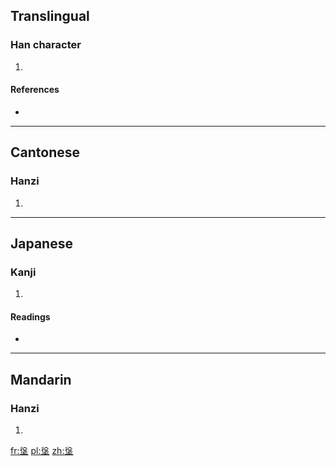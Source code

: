 ==Translingual==

===Han character===
{{Han char|rn=32|rad=土|as=07|sn=10|four=2710<sub>4</sub>|canj=竹水土 (HEG)|ids=⿱[[役]][[土]]}}

# {{defn|Han|sort=土07}}

====References====
* {{Han ref|kx=0229.110|dkj=05099|dj=0465.020|hdz=10445.120|uh=57BC|ud=22460|bh=D151|bd=53585}}

----

==Cantonese==

===Hanzi===
{{yue-hanzi|jyut=|y=yik6}}

# {{defn|lang=yue|sort=土07}}

----

==Japanese==

===Kanji===
{{ja-kanji|grade=|rs=土07}}

# {{defn|lang=ja|sort=土07}}

====Readings====
* {{ja-readings|on=[[えき]] (eki), [[ゆく]] (yuku)|kun=}}

----

==Mandarin==

===Hanzi===
{{cmn-hanzi|pin=[[yì]] ([[yi4]])|wg=i<sup>4</sup>}}

# {{defn|lang=cmn|sort=土07}}

[[fr:垼]]
[[pl:垼]]
[[zh:垼]]